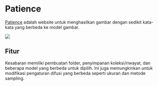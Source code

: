 
# Patience

[Patience](https://www.patience.ai) adalah website untuk menghasilkan gambar dengan sedikit kata-kata yang berbeda ke model gambar.

<div style={{ textAlign: "center" }}>
  <Image
    src="/docs/assets/tooling/patience.webp"
    width={1433}
    height={767}
    style={{ width: "750px", margin: "auto" }}
  />
</div>

## Fitur

Kesabaran memiliki pembuatan folder, penyimpanan koleksi/riwayat, dan beberapa model yang berbeda untuk dipilih. Ini juga memungkinkan untuk modifikasi pengaturan difusi yang berbeda seperti ukuran dan metode sampling.
